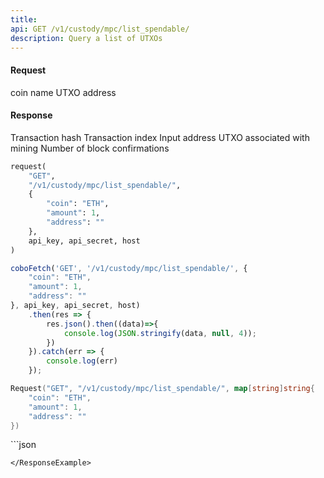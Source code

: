 ```yaml
---
title: 
api: GET /v1/custody/mpc/list_spendable/ 
description: Query a list of UTXOs 
---
```

#### Request 

<ParamField body="coin" type="String" required>coin name</ParamField> 
<ParamField body="address" type="String" >UTXO address</ParamField> 

#### Response 

<ResponseField name="tx_hash" type="String" >Transaction hash</ResponseField> 
<ResponseField name="vout_n" type="Int" >Transaction index</ResponseField> 
<ResponseField name="address" type="String" >Input address</ResponseField> 
<ResponseField name="is_coinbase" type="Bool" >UTXO associated with mining</ResponseField> 
<ResponseField name="confirmed_number" type="Int" >Number of block confirmations</ResponseField> 
<RequestExample>
```python Python
request(
    "GET",
    "/v1/custody/mpc/list_spendable/",
    {
        "coin": "ETH",
        "amount": 1,
        "address": ""
    },
    api_key, api_secret, host
)
```
```javascript Javascript
coboFetch('GET', '/v1/custody/mpc/list_spendable/', {
    "coin": "ETH",
    "amount": 1,
    "address": ""
}, api_key, api_secret, host)
    .then(res => {
        res.json().then((data)=>{
            console.log(JSON.stringify(data, null, 4));
        })
    }).catch(err => {
        console.log(err)
    });
```
```go Go
Request("GET", "/v1/custody/mpc/list_spendable/", map[string]string{
    "coin": "ETH",
    "amount": 1,
    "address": ""
})
```
</RequestExample>

<ResponseExample>
```json


```
</ResponseExample>
